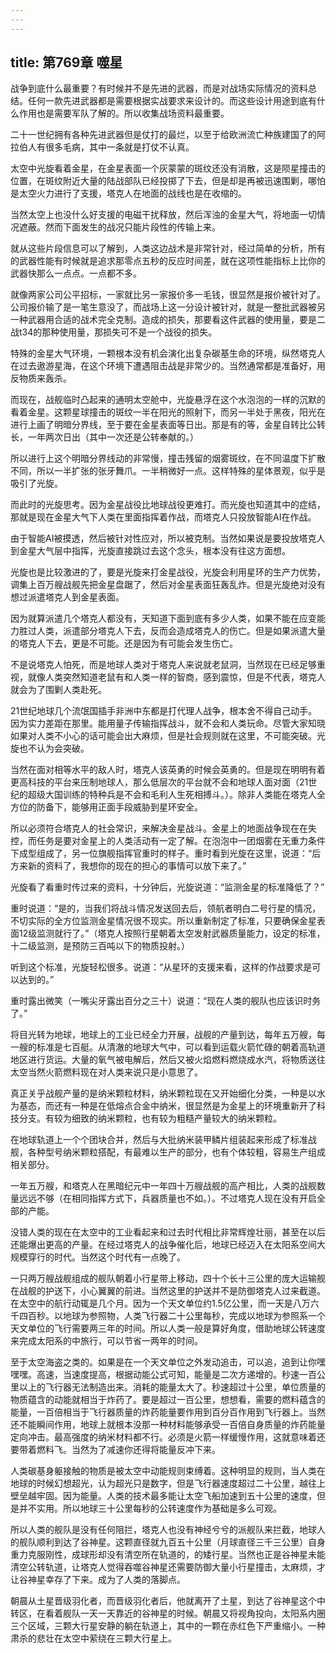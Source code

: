 ```yaml
---
---
---
```

title: 第769章 噬星
---



战争到底什么最重要？有时候并不是先进的武器，而是对战场实际情况的资料总结。任何一款先进武器都是需要根据实战要求来设计的。而这些设计用途到底有什么作用也是需要军队了解的。所以收集战场资料最重要。

二十一世纪拥有各种先进武器但是仗打的最烂，以至于给欧洲流亡种族建国了的阿拉伯人有很多毛病，其中一条就是打仗不认真。

太空中光旋看着金星，在金星表面一个灰蒙蒙的斑纹还没有消散，这是陨星撞击的位置，在斑纹附近大量的陆战部队已经投掷了下去，但是却是再被迅速围剿，哪怕是太空火力进行了支援，塔克人在地面的战线也是在收缩的。

当然太空上也没什么好支援的电磁干扰释放，然后浑浊的金星大气，将地面一切情况遮蔽。然而下面发生的战况只能片段性的传输上来。

就从这些片段信息可以了解到，人类这边战术是非常针对，经过简单的分析，所有的武器性能有时候就是追求那零点五秒的反应时间差，就在这项性能指标上比你的武器快那么一点点。一点都不多。

就像两家公司公平招标，一家就比另一家报价多一毛钱，很显然是报价被针对了。公司报价输了是一笔生意没了，而战场上这一分设计被针对，就是一整批武器被另一种武器用合适的战术完全克制。造成的损失，那要看这件武器的使用量，要是二战t34的那种使用量，那损失可不是一个战役的损失。

特殊的金星大气环境，一颗根本没有机会演化出复杂碳基生命的环境，纵然塔克人在过去遨游星海，在这个环境下遭遇阻击战是非常少的。当然通常都是准备好，用反物质来轰杀。

而现在，战舰临时凸起来的通明太空舱中，光旋悬浮在这个水泡泡的一样的沉默的看着金星。这颗星球撞击的斑纹一半在阳光的照射下，而另一半处于黑夜，阳光在进行上画了明暗分界线，至于要在金星表面等日出。那是有的等，金星自转比公转长，一年两次日出（其中一次还是公转奉献的。）

所以进行上这个明暗分界线动的非常慢，撞击残留的烟雾斑纹，在不同温度下扩散不同，所以一半扩张的张牙舞爪。一半稍微好一点。这样特殊的星体景观，似乎是吸引了光旋。

而此时的光旋思考。因为金星战役比地球战役更难打。而光旋也知道其中的症结，那就是现在金星大气下人类在里面指挥着作战，而塔克人只投放智能AI在作战。

由于智能AI被摸透，然后被针对性应对，所以被克制。当然如果说是要投放塔克人到金星大气层中指挥，光旋直接跳过去这个念头，根本没有往这方面想。

光旋也是比较激进的了，要是光旋来打金星战役，光旋会利用星环的生产力优势，调集上百万艘战舰先把金星盘踞了，然后对金星表面狂轰乱炸。但是光旋绝对没有想过派遣塔克人到金星表面。

因为就算派遣几个塔克人都没有，天知道下面到底有多少人类，如果不能在应变能力胜过人类，派遣部分塔克人下去，反而会造成塔克人的伤亡。但是如果派遣大量的塔克人下去，更是不可能。还是因为有可能会发生伤亡。

不是说塔克人怕死，而是地球人类对于塔克人来说就老鼠洞，当然现在已经足够重视，就像人类突然知道老鼠有和人类一样的智商，感到震惊，但是不代表，塔克人就会为了围剿人类赴死。

21世纪地球几个流氓国插手非洲中东都是打代理人战争，根本舍不得自己动手。因为实力差距在那里。能用量子传输指挥战斗，就不会和人类玩命。尽管大家知晓如果对人类不小心的话可能会出大麻烦，但是社会规则就在这里，不可能突破。光旋也不认为会突破。

当然在面对相等水平的敌人时，塔克人该英勇的时候会英勇的。但是现在明明有着更高科技的平台来压制地球人，那么低层次的平台就不会和地球人面对面（21世纪的超级大国训练的特种兵是不会和毛利人生死相搏斗。）。除非人类能在塔克人全方位的防备下，能够用正面手段威胁到星环安全。

所以必须符合塔克人的社会常识，来解决金星战斗。金星上的地面战争现在在失控，而任务是要对金星上的人类活动有一定了解。在泡泡中一团烟雾在无重力条件下成型组成了，另一位旗舰指挥官重时的样子。重时看到光旋在这里，说道：“后方来新的资料了，我想你的现在的担心的事情可以放下来了。”

光旋看了看重时传过来的资料，十分钟后，光旋说道：“监测金星的标准降低了？”

重时说道：“是的，当我们将战斗情况发送回去后，领航者明白二号行星的情况，不切实际的全方位监测金星情况很不现实。所以重新制定了标准，只要确保金星表面12级监测就行了。”（塔克人按照行星朝着太空发射武器质量能力，设定的标准，十二级监测，是预防三百吨以下的物质投射。）

听到这个标准，光旋轻松很多。说道：“从星环的支援来看，这样的作战要求是可以达到的。”

重时露出微笑（一嘴尖牙露出百分之三十）说道：“现在人类的舰队也应该识时务了。”

将目光转为地球，地球上的工业已经全力开展，战舰的产量到达，每年五万艘，每一艘的标准是七百艇。从清澈的地球大气中，可以看到运载火箭忙碌的朝着高轨道地区进行货运。大量的氧气被电解后，然后又被火焰燃料燃烧成水汽，将物质送往太空当然火箭燃料现在对人类来说只是小意思了。

真正关乎战舰产量的是纳米颗粒材料，纳米颗粒现在又开始细化分类，一种是以水为基态，而还有一种是在低熔点合金中纳米，很显然是为金星上的环境重新开了科技分支。有较为细致的纳米颗粒，也有较为粗糙产量较大的纳米颗粒。

在地球轨道上一个个团块合并，然后与大批纳米装甲鳞片组装起来形成了标准战舰，各种型号纳米颗粒搭配，有最难以生产的部分，也有个体较粗，容易生产组成相关部分。

一年五万艘，和塔克人在黑暗纪元中一年四十万艘战舰的高产相比，人类的战舰数量远远不够（在相同指挥方式下，兵器质量也不如。）。不过塔克人现在没有开启全部的产能。

没错人类的现在在太空中的工业看起来和过去时代相比非常辉煌壮丽，甚至在以后还能爆出更高的产量。在经过塔克人的战争催化后，地球已经迈入在太阳系空间大规模穿行的时代。当然这个时代有一点晚了。

一只两万艘战舰组成的舰队朝着小行星带上移动，四十个长十三公里的庞大运输舰在战舰的护送下，小心翼翼的前进。当然这里的护送并不是防御塔克人过来截道。在太空中的航行动辄是几个月。因为一个天文单位约1.5亿公里，而一天是八万六千四百秒。以地球为参照物，人类飞行器二十公里每秒，完成以地球为参照系一个天文单位的飞行需要两三年的时间。所以人类一般是算好角度，借助地球公转速度来完成太阳系的中旅行，可以节省一两年的时间。

至于太空海盗之类的。如果是在一个天文单位之外发动追击，可以追，追到让你嘿嘿嘿。高速，当速度提高，根据动能公式可知，能量是二次方递增的。秒速一百公里以上的飞行器无法制造出来。消耗的能量太大了。秒速超过十公里，单位质量的物质蕴含的动能就相当于炸药了。要是超过一百公里，想想看，需要的燃料蕴含的能量，一百倍相当于飞行器质量的炸药能量要作用到百分百作用到飞行器上。当然还不能瞬间作用，地球上就根本没那一种材料能够承受一百倍自身质量的炸药能量定向冲击。最高强度的纳米材料都不行。必须是火箭一样缓慢作用，这就意味着还要带着燃料飞。当然为了减速你还得将能量反冲下来。

人类碳基身躯接触的物质是被太空中动能规则束缚着。这种明显的规则，当人类在地球的时候幻想超光，认为超光只是数字，但是飞行器速度超过二十公里，越往上壁垒越牢固。因为能量。人类的技术最多能让太空飞船加速到五十公里的速度，但是并不实用。所以地球三十公里每秒的公转速度作为基础是多么可观。

所以人类的舰队是没有任何阻拦，塔克人也没有神经兮兮的派舰队来拦截，地球人的舰队顺利到达了谷神星。这颗直径就九百五十公里（月球直径三千三公里）自身重力克服刚性，成球形却没有清空所在轨道的，的矮行星。当然也正是谷神星未能清空公转轨道，让塔克人觉得吞噬谷神星还需要防御大量小行星撞击，太麻烦，才让谷神星幸存了下来。成为了人类的落脚点。

朝晨从土星晋级羽化者，而晋级羽化者后，他就离开了土星，到达了谷神星这个中转区，在看着舰队一天一天靠近的谷神星的时候。朝晨又将视角投向，太阳系内圈三个区域，三颗大行星安静的躺在轨道上，其中的一颗在赤红色下严重缩小。一种肃杀的悲壮在太空中萦绕在三颗大行星上。